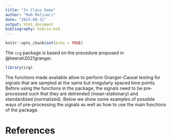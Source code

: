 ```yaml
---
title: "In Class Demo"
author: "Rob Molinari"
date: "2023-08-31"
output: html_document
bibliography: biblio.bib
---
```


```r
knitr::opts_chunk$set(echo = TRUE)
```


The `irg` package is based on the procedure proposed in @heerah2021granger.

```r
library(irg)
```

The functions made available allow to perform Granger-Causal testing for signals that are sampled at the same but irregularly spaced time points. Before using the functions in the package, the signals need to be pre-processed such that they are detrended (mean-stationary) and standardized (normalized). Below we show some examples of possible ways of pre-processing the signals as well as how to use the main functions of the package.

# References